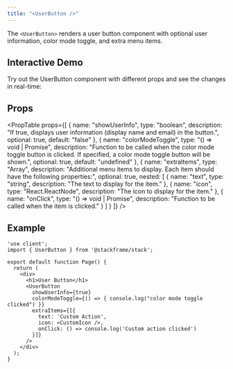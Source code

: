 ```yaml
---
title: "<UserButton />"
---
```


The `<UserButton>` renders a user button component with optional user information, color mode toggle, and extra menu items.

## Interactive Demo

Try out the UserButton component with different props and see the changes in real-time:

<UserButtonDemo />

## Props

<PropTable
  props={[
    {
      name: "showUserInfo",
      type: "boolean",
      description: "If true, displays user information (display name and email) in the button.",
      optional: true,
      default: "false"
    },
    {
      name: "colorModeToggle",
      type: "() => void | Promise<void>",
      description: "Function to be called when the color mode toggle button is clicked. If specified, a color mode toggle button will be shown.",
      optional: true,
      default: "undefined"
    },
    {
      name: "extraItems",
      type: "Array",
      description: "Additional menu items to display. Each item should have the following properties:",
      optional: true,
      nested: [
        {
          name: "text",
          type: "string",
          description: "The text to display for the item."
        },
        {
          name: "icon",
          type: "React.ReactNode",
          description: "The icon to display for the item."
        },
        {
          name: "onClick",
          type: "() => void | Promise<void>",
          description: "Function to be called when the item is clicked."
        }
      ]
    }
  ]}
/>

## Example

```tsx
'use client';
import { UserButton } from '@stackframe/stack';

export default function Page() {
  return (
    <div>
      <h1>User Button</h1>
      <UserButton
        showUserInfo={true}
        colorModeToggle={() => { console.log("color mode toggle clicked") }}
        extraItems={[{
          text: 'Custom Action',
          icon: <CustomIcon />,
          onClick: () => console.log('Custom action clicked')
        }]}
      />
    </div>
  );
}
```
